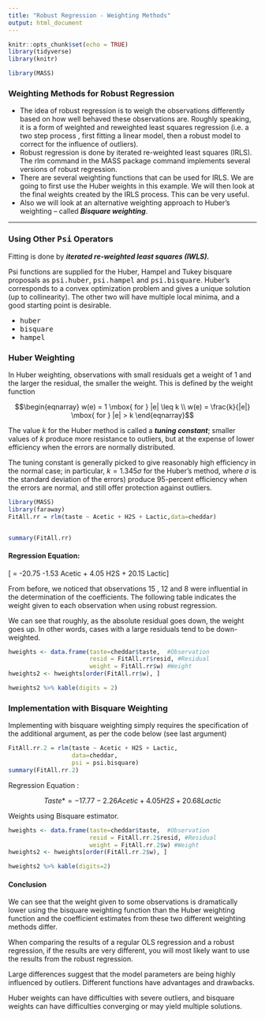 ```yaml
---
title: "Robust Regression - Weighting Methods"
output: html_document
---
```


```r
knitr::opts_chunk$set(echo = TRUE)
library(tidyverse)
library(knitr)
```

```r
library(MASS)

```

### Weighting Methods for Robust Regression

*  The idea of robust regression is to weigh the observations differently based on how well behaved these observations are. Roughly speaking, it is a form of weighted and reweighted least squares regression (i.e. a two step process , first fitting a linear model, then a robust model to correct for the influence of outliers).
*  Robust regression is done by iterated re-weighted least squares (IRLS). The rlm command in the MASS package command implements several versions of robust regression.
*  There are several weighting functions that can be used for IRLS. We are going to first use the Huber weights in this example. We will then look at the final weights created by the IRLS process. This can be very useful. 
*  Also we will look at an alternative weighting approach to Huber’s weighting – called ***Bisquare weighting***. 

------------

### Using Other <tt>Psi</tt> Operators

Fitting is done by ***iterated re-weighted least squares (IWLS).***

Psi functions are supplied for the Huber, Hampel and Tukey bisquare proposals as <tt>psi.huber</tt>, <tt>psi.hampel</tt> and <tt>psi.bisquare</tt>. 
Huber's corresponds to a convex optimization problem and gives a unique solution (up to collinearity). 
The other two will have multiple local minima, and a good starting point is desirable.


*  <tt> huber </tt>
*  <tt> bisquare </tt>
*  <tt> hampel </tt>


### Huber Weighting
In Huber weighting, observations with small residuals get a weight of 1 and the larger the residual, the smaller the weight. This is defined by the weight function


$$\begin{eqnarray}
w(e) = 1 \mbox{  for  } |e| \leq k  \\
w(e) = \frac{k}{|e|} \mbox{  for  } |e| > k
\end{eqnarray}$$


The value $k$ for the Huber method is called a ***tuning constant***; smaller values of $k$ produce more resistance to outliers, but at the expense of lower efficiency when the errors are normally distributed.

The tuning constant is generally picked to give reasonably high efficiency in the normal case; in particular, $k = 1.345\sigma$ for the Huber’s method, where $\sigma$ is the standard deviation of the errors) produce 95-percent efficiency when the errors are normal, and still offer protection against outliers.


```r
library(MASS)
library(faraway)
FitAll.rr = rlm(taste ~ Acetic + H2S + Lactic,data=cheddar)


summary(FitAll.rr)

```

#### Regression Equation: 

\[ \hat{Taste} = -20.75 -1.53 Acetic + 4.05 H2S + 20.15 Lactic\]

From before, we noticed that observations 15 , 12 and 8 were influential in the determination of the coefficients. The following table indicates the weight given to each observation when using robust regression.  

We can see that roughly, as the absolute residual goes down, the weight goes up. In other words, cases with a large residuals tend to be down-weighted.


```r
hweights <- data.frame(taste=cheddar$taste,  #Observation 
                       resid = FitAll.rr$resid, #Residual
                       weight = FitAll.rr$w) #Weight
hweights2 <- hweights[order(FitAll.rr$w), ] 
```

```r
hweights2 %>% kable(digits = 2)
```

### Implementation with Bisquare Weighting
Implementing with bisquare weighting simply requires the specification of the additional argument, as per the code below (see last argument)

```r
FitAll.rr.2 = rlm(taste ~ Acetic + H2S + Lactic, 
                  data=cheddar,
                  psi = psi.bisquare)
summary(FitAll.rr.2)
```

Regression Equation :

$$Taste* = -17.77 -2.26 Acetic + 4.05 H2S + 20.68 Lactic$$


Weights using Bisquare estimator.

```r
hweights <- data.frame(taste=cheddar$taste,  #Observation 
                       resid = FitAll.rr.2$resid, #Residual
                       weight = FitAll.rr.2$w) #Weight
hweights2 <- hweights[order(FitAll.rr.2$w), ] 
```

```r
hweights2 %>% kable(digits=2)

```

#### Conclusion
We can see that the weight given to some observations is dramatically lower using the bisquare weighting function than the Huber weighting function and the coefficient estimates from these two different weighting methods differ. 

When comparing the results of a regular OLS regression and a robust regression, if the results are very different, you will most likely want to use the results from the robust regression. 

Large differences suggest that the model parameters are being highly influenced by outliers. Different functions have advantages and drawbacks. 

Huber weights can have difficulties with severe outliers, and bisquare weights can have difficulties converging or may yield multiple solutions. 

